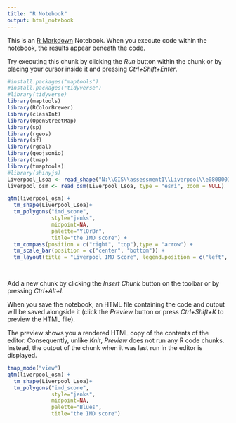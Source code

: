 ```yaml
---
title: "R Notebook"
output: html_notebook
---
```


This is an [R Markdown](http://rmarkdown.rstudio.com) Notebook. When you execute code within the notebook, the results appear beneath the code. 

Try executing this chunk by clicking the *Run* button within the chunk or by placing your cursor inside it and pressing *Ctrl+Shift+Enter*. 

```r
#install.packages("maptools")
#install.packages("tidyverse")
#library(tidyverse)
library(maptools)
library(RColorBrewer)
library(classInt)
library(OpenStreetMap)
library(sp)
library(rgeos)
library(sf)
library(rgdal)
library(geojsonio)
library(tmap)
library(tmaptools)
#library(shinyjs)
Liverpool_Lsoa <- read_shape("N:\\GIS\\assessment1\\Liverpool\\e08000012\\E08000012\\shapefiles\\E08000012.shp")
liverpool_osm <- read_osm(Liverpool_Lsoa, type = "esri", zoom = NULL)

qtm(liverpool_osm) +
  tm_shape(Liverpool_Lsoa)+
  tm_polygons("imd_score",
              style="jenks",
              midpoint=NA,
              palette="YlOrBr",
              title="the IMD score") + 
  tm_compass(position = c("right", "top"),type = "arrow") + 
  tm_scale_bar(position = c("center", "bottom")) +
  tm_layout(title = "Liverpool IMD Score", legend.position = c("left", "bottom"))

 
```

Add a new chunk by clicking the *Insert Chunk* button on the toolbar or by pressing *Ctrl+Alt+I*.

When you save the notebook, an HTML file containing the code and output will be saved alongside it (click the *Preview* button or press *Ctrl+Shift+K* to preview the HTML file).

The preview shows you a rendered HTML copy of the contents of the editor. Consequently, unlike *Knit*, *Preview* does not run any R code chunks. Instead, the output of the chunk when it was last run in the editor is displayed.
```r

tmap_mode("view")
qtm(liverpool_osm) +
  tm_shape(Liverpool_Lsoa)+
  tm_polygons("imd_score",
              style="jenks",
              midpoint=NA,
              palette="Blues",
              title="the IMD score")
```

